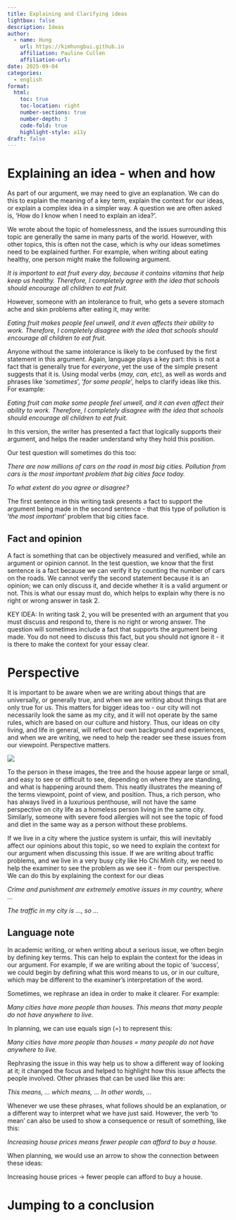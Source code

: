 ```yaml
---
title: Explaining and Clarifying ideas
lightbox: false
description: Ideas
author:
  - name: Hung
    url: https://kimhungbui.github.io
    affiliation: Pauline Cullen
    affiliation-url:
date: 2025-09-04
categories:
  - english
format:
  html:
    toc: true
    toc-location: right
    number-sections: true
    number-depth: 3
    code-fold: true
    highlight-style: a11y
draft: false
---
```

# Explaining an idea - when and how

As part of our argument, we may need to give an explanation. We can do this to explain the meaning of a key term, explain the context for our ideas, or explain a complex idea in a simpler way. A question we are often asked is, 'How do I know when I need to explain an idea?'.

We wrote about the topic of homelessness, and the issues surrounding this topic are generally the same in many parts of the world. However, with other topics, this is often not the case, which is why our ideas sometimes need to be explained further. For example, when writing about eating healthy, one person might make the following argument.

_It is important to eat fruit every day, because it contains vitamins that help keep us healthy. Therefore, I completely agree with the idea that schools should encourage all children to eat fruit._

However, someone with an intolerance to fruit, who gets a severe stomach ache and skin problems after eating it, may write:

_Eating fruit makes people feel unwell, and it even affects their ability to work. Therefore, I completely disagree with the idea that schools should encourage all children to eat fruit._

Anyone without the same intolerance is likely to be confused by the first statement in this argument. Again, language plays a key part: this is not a fact that is generally true for _everyone_, yet the use of the simple present suggests that it is. Using modal verbs (_may, can, etc_), as well as words and phrases like '_sometimes_', '_for some people_', helps to clarify ideas like this. For example:

_Eating fruit can make some people feel unwell, and it can even affect their ability to work. Therefore, I completely disagree with the idea that schools should encourage all children to eat fruit._

In this version, the writer has presented a fact that logically supports their argument, and helps the reader understand why they hold this position.

Our test question will sometimes do this too:

_There are now millions of cars on the road in most big cities. Pollution from cars is the most important problem that big cities face today._

_To what extent do you agree or disagree?_

The first sentence in this writing task presents a fact to support the argument being made in the second sentence - that this type of pollution is '_the most important_' problem that big cities face.

## Fact and opinion

A fact is something that can be objectively measured and verified, while an argument or opinion cannot. In the test question, we know that the first sentence is a fact because we can verify it by counting the number of cars on the roads. We cannot verify the second statement because it is an opinion; we can only discuss it, and decide whether it is a valid argument or not. This is what our essay must do, which helps to explain why there is no right or wrong answer in task 2.

:::{.callout-tip}
KEY IDEA: In writing task 2, you will be presented with an argument that you must discuss and respond to, there is no right or wrong answer. The question will sometimes include a fact that supports the argument being made. You do not need to discuss this fact, but you should not ignore it - it is there to make the context for your essay clear.
:::


# Perspective

It is important to be aware when we are writing about things that are universally, or generally true, and when we are writing about things that are only true for us. This matters for bigger ideas too - our city will not necessarily look the same as my city, and it will not operate by the same rules, which are based on our culture and history. Thus, our ideas on city living, and life in general, will reflect our own background and experiences, and when we are writing, we need to help the reader see these issues from our viewpoint. Perspective matters.

![](Pasted%20image%2020250904203437.png)

To the person in these images, the tree and the house appear large or small, and easy to see or difficult to see, depending on where they are standing, and what is happening around them. This neatly illustrates the meaning of the terms viewpoint, point of view, and position. Thus, a rich person, who has always lived in a luxurious penthouse, will not have the same perspective on city life as a homeless person living in the same city. Similarly, someone with severe food allergies will not see the topic of food and diet in the same way as a person without these problems.

If we live in a city where the justice system is unfair, this will inevitably affect our opinions about this topic, so we need to explain the context for our argument when discussing this issue. If we are writing about traffic problems, and we live in a very busy city like Ho Chi Minh city, we need to help the examiner to see the problem as we see it - from our perspective. We can do this by explaining the context for our dieas

_Crime and punishment are extremely emotive issues in my country, where ..._

_The traffic in my city is ..., so ..._

## Language note

In academic writing, or when writing about a serious issue, we often begin by defining key terms. This can help to explain the context for the ideas in our argument. For example, if we are writing about the topic of 'success', we could begin by defining what this word means to us, or in our culture, which may be different to the examiner's interpretation of the word.

Sometimes, we rephrase an idea in order to make it clearer. For example:

_Many cities have more people than houses. This means that many people do not have anywhere to live._

In planning, we can use equals sign (=) to represent this:

_Many cities have more people than houses = many people do not have anywhere to live._

Rephrasing the issue in this way help us to show a different way of looking at it; it changed the focus and helped to highlight how this issue affects the people involved. Other phrases that can be used like this are:

_This means, ... which means, ... In other words, ..._

Whenever we use these phrases, what follows should be an explanation, or a different way to interpret what we have just said. However, the verb 'to mean' can also be used to show a consequence or result of something, like this:

_Increasing house prices means fewer people can afford to buy a house._

When planning, we would use an arrow to show the connection between these ideas:

Increasing house prices -> fewer people can afford to buy a house.


# Jumping to a conclusion


